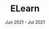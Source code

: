 ---
company: Project
title: ELearn
date: Jun 2021 - Jul 2021
order: Jul 2021
porder: 11
description: [Elearning application with an admin and student views; allowing teachers to enroll students to courses; creating assignments and marking their submission, JAMStack application with a frontend react app; a NodeJS auth microservice and Firebase as a backend]
journey: false
skills: [materialui, javascript, bulma, firebase, react]
new: [materialui, bulma]
company_short: n/a
type: Project – ELearn
learned: using Material UI
repo: https://github.com/UTSCCSCC01/project-cloud-engineers
---